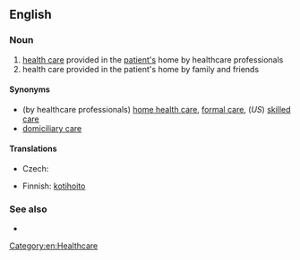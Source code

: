 ==English==

===Noun===
{{en-noun|sg=[[home]] [[care]]|-}}

# [[health care]] provided in the [[patient|patient's]] home by healthcare professionals
# health care provided in the patient's home by family and friends

====Synonyms====
* (by healthcare professionals) [[home health care]], [[formal care]], (''US'') [[skilled care]]
* [[domiciliary care]]

====Translations====
{{trans-top|health care provided in the patient's home by healthcare professionals}}
* Czech: {{t-|cs|domácí péče|f}}
{{trans-mid}}
* Finnish: [[kotihoito]]
{{trans-bottom}}

{{trans-top|health care provided in the patient's home by family and friends}}
{{trans-mid}}
{{trans-bottom}}

===See also===
* {{pedia}}


[[Category:en:Healthcare]]